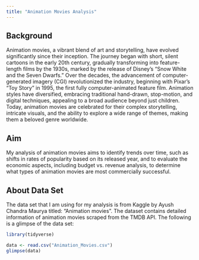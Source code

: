 ```yaml
---
title: "Animation Movies Analysis"
---
```


## Background

Animation movies, a vibrant blend of art and storytelling, have evolved significantly since their inception. The journey began with short, silent cartoons in the early 20th century, gradually transforming into feature-length films by the 1930s, marked by the release of Disney's "Snow White and the Seven Dwarfs." Over the decades, the advancement of computer-generated imagery (CGI) revolutionized the industry, beginning with Pixar's "Toy Story" in 1995, the first fully computer-animated feature film. Animation styles have diversified, embracing traditional hand-drawn, stop-motion, and digital techniques, appealing to a broad audience beyond just children. Today, animation movies are celebrated for their complex storytelling, intricate visuals, and the ability to explore a wide range of themes, making them a beloved genre worldwide.

## Aim

My analysis of animation movies aims to identify trends over time, such as shifts in rates of popularity based on its released year, and to evaluate the economic aspects, including budget vs. revenue analysis, to determine what types of animation movies are most commercially successful.

## About Data Set

The data set that I am using for my analysis is from Kaggle by Ayush Chandra Maurya titled: "Animation movies". The dataset contains detailed information of animation movies scraped from the TMDB API. The following is a glimpse of the data set:

```r
library(tidyverse)
```

```r
data <- read.csv("Animation_Movies.csv")
glimpse(data)

```
